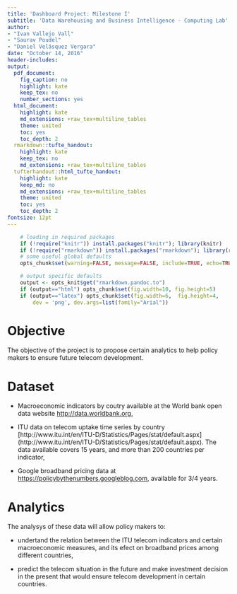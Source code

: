 ```yaml
---
title: 'Dashboard Project: Milestone I'
subtitle: 'Data Warehousing and Business Intelligence - Computing Lab'
author: 
- "Ivan Vallejo Vall"
- "Saurav Poudel"
- "Daniel Velásquez Vergara"
date: "October 14, 2016"
header-includes:
output:
  pdf_document:
    fig_caption: no
    highlight: kate
    keep_tex: no
    number_sections: yes
  html_document:
    highlight: kate
    md_extensions: +raw_tex+multiline_tables
    theme: united
    toc: yes
    toc_depth: 2
  rmarkdown::tufte_handout:
    highlight: kate
    keep_tex: no
    md_extensions: +raw_tex+multiline_tables
  tufterhandout::html_tufte_handout:
    highlight: kate
    keep_md: no
    md_extensions: +raw_tex+multiline_tables
    theme: united
    toc: yes
    toc_depth: 2
fontsize: 12pt
---
```



```r
    
    # loading in required packages
    if (!require("knitr")) install.packages("knitr"); library(knitr)
    if (!require("rmarkdown")) install.packages("rmarkdown"); library(rmarkdown)
    # some useful global defaults
    opts_chunk$set(warning=FALSE, message=FALSE, include=TRUE, echo=TRUE, cache=TRUE, cache.comments=FALSE, comment='##')

    # output specific defaults
    output <- opts_knit$get("rmarkdown.pandoc.to")
    if (output=="html") opts_chunk$set(fig.width=10, fig.height=5)
    if (output=="latex") opts_chunk$set(fig.width=6,  fig.height=4, 
        dev = 'png', dev.args=list(family="Arial"))
```

# Objective

The objective of the project is to propose certain analytics to help policy makers to ensure future telecom development.

# Dataset 

* Macroeconomic indicators by coutry available at the World bank open data website  [http://data.worldbank.org](http://data.worldbank.org),

* ITU data on telecom uptake time series by country [http://www.itu.int/en/ITU-D/Statistics/Pages/stat/default.aspx] (http://www.itu.int/en/ITU-D/Statistics/Pages/stat/default.aspx). The data available covers 15 years, and more than 200 countries per indicator,

* Google broadband pricing data at [https://policybythenumbers.googleblog.com](https://policybythenumbers.googleblog.com), available for 3/4 years.

# Analytics

The analysys of these data will allow policy makers to:

* undertand the relation between the ITU telecom indicators and certain macroeconomic measures, and its efect on broadband prices among different countries,  

* predict the telecom situation in the future and make investment decision in the present that would ensure telecom development in certain countries.




